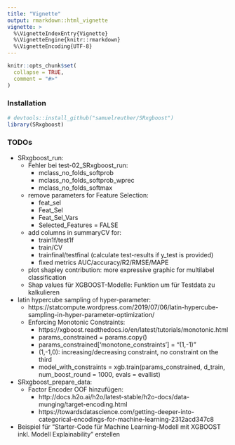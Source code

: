 ```yaml
---
title: "Vignette"
output: rmarkdown::html_vignette
vignette: >
  %\VignetteIndexEntry{Vignette}
  %\VignetteEngine{knitr::rmarkdown}
  %\VignetteEncoding{UTF-8}
---
```


```r
knitr::opts_chunk$set(
  collapse = TRUE,
  comment = "#>"
)
```


### Installation

```r
# devtools::install_github("samuelreuther/SRxgboost")
library(SRxgboost)
```


### TODOs

- SRxgboost_run:  
  - Fehler bei test-02_SRxgboost_run:  
    - mclass_no_folds_softprob  
    - mclass_no_folds_softprob_wprec  
    - mclass_no_folds_softmax  
  - remove parameters for Feature Selection:  
    - feat_sel  
    - Feat_Sel  
    - Feat_Sel_Vars  
    - Selected_Features = FALSE  
  - add columns in summaryCV for:  
    - train1f/test1f  
    - train/CV  
    - trainfinal/testfinal (calculate test-results if y_test is provided)  
    - fixed metrics AUC/accuracy/R2/RMSE/MAPE  
  - plot shapley contribution: more expressive graphic for multilabel classification  
  - Shap values für XGBOOST-Modelle: Funktion um für Testdata zu kalkulieren  
- latin hypercube sampling of hyper-parameter:  
  - https://statcompute.wordpress.com/2019/07/06/latin-hypercube-sampling-in-hyper-parameter-optimization/  
  - Enforcing Monotonic Constraints:  
    - https://xgboost.readthedocs.io/en/latest/tutorials/monotonic.html  
    - params_constrained = params.copy()  
    - params_constrained['monotone_constraints'] = "(1,-1)"  
    - (1,-1,0): increasing/decreasing constraint, no constraint on the third  
    - model_with_constraints = xgb.train(params_constrained, d_train,  
                                         num_boost_round = 1000, evals = evallist)  
- SRxgboost_prepare_data:  
  - Factor Encoder OOF hinzufügen:  
    - http://docs.h2o.ai/h2o/latest-stable/h2o-docs/data-munging/target-encoding.html  
    - https://towardsdatascience.com/getting-deeper-into-categorical-encodings-for-machine-learning-2312acd347c8  
- Beispiel für "Starter-Code für Machine Learning-Modell mit XGBOOST inkl. Modell Explainability" erstellen  

